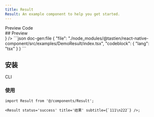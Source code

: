 ```yaml
---
title: Result
Result: An example component to help you get started.
---
```



<div className='h-5' />

<Tabs defaultValue="preview">
  <TabsList>
    <TabsTrigger value="preview">Preview</TabsTrigger>
    <TabsTrigger value="code">Code</TabsTrigger>
  </TabsList>
  <TabsContent value="preview">
    <div id="preview" className='*:hidden scroll-m-20' aria-hidden>
      ## Preview
    </div>
    <PreviewCard preview={<ResultPreview />} />
  </TabsContent>
  <TabsContent value="code">
    ```json doc-gen:file
    {
      "file": "./node_modules/@tastien/react-native-component/src/examples/DemoResult/index.tsx",
      "codeblock": {
        "lang": "tsx"
      }
    }
    ```
  </TabsContent>
</Tabs>

## 安装

<Tabs defaultValue='cli'>
  <TabsList>
    <TabsTrigger id='cli' value='cli'>
      CLI
    </TabsTrigger>
  </TabsList>
  <TabsContent value='cli'>
    <CommandTabs
      args={[
        'add',
        'https://react-native-component-docs.vercel.app/r/result.json',
      ]}
    />
  </TabsContent>
</Tabs>

### 使用

```tsx
import Result from '@/components/Result';

<Result status='success' title='结果' subtitle={`111\n222`} />;
```

